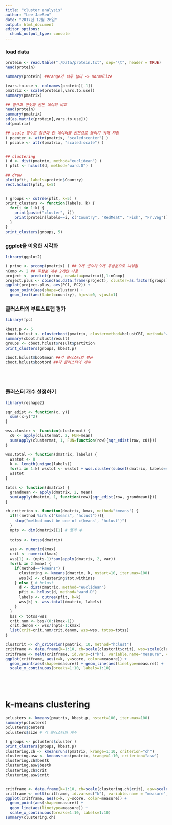 ```yaml
---
title: "cluster analysis"
author: "Lee JaeSeo"
date: "2017년 12월 26일"
output: html_document
editor_options: 
  chunk_output_type: console
---
```



### load data
```r
protein <- read.table("./Data/protein.txt", sep="\t", header = TRUE)
head(protein)
```

```r
summary(protein) ##range가 너무 넓다 -> normalize

(vars.to.use <- colnames(protein)[-1])
pmatrix <- scale(protein[,vars.to.use])
summary(pmatrix)

## 정규화 한것과 원본 데이터 비교
head(protein)
summary(pmatrix)
sd(as.matrix(protein[,vars.to.use]))
sd(pmatrix)

## scale 함수로 정규화 한 데이터를 원본으로 돌리기 위해 저장
( pcenter <- attr(pmatrix, "scaled:center") )
( pscale <- attr(pmatrix, "scaled:scale") )


## clustering
( d <- dist(pmatrix, method="euclidean") )
( pfit <- hclust(d, method="ward.D") )

## draw
plot(pfit, labels=protein$Country)
rect.hclust(pfit, k=5)


( groups <- cutree(pfit, k=5) )
print_clusters <- function(labels, k) {
  for(i in 1:k) {
    print(paste("cluster", i))
    print(protein[labels==i, c("Country", "RedMeat", "Fish", "Fr.Veg")])
  }
}
print_clusters(groups, 5)
```

### ggplot을 이용한 시각화
```r
library(ggplot2)
```

```r
( princ <- prcomp(pmatrix) ) ## 9개 변수가 9개 주성분으로 나눠짐
nComp <- 2 ## 주성분 개수 2개만 사용
project <- predict(princ, newdata=pmatrix)[,1:nComp]
project.plus <- cbind(as.data.frame(project), cluster=as.factor(groups), country=protein$Country)
ggplot(project.plus, aes(PC1, PC2)) +
  geom_point(aes(shape=cluster)) +
  geom_text(aes(label=country), hjust=0, vjust=1)
```

### 클러스터의 부트스트랩 평가
```r
library(fpc)
```

```r
kbest.p <- 5
cboot.hclust <- clusterboot(pmatrix, clustermethod=hclustCBI, method="ward.D", k=kbest.p) ##console에 몇개 만들어졌는지 띄워진다.
summary(cboot.hclust$result)
groups <- cboot.hclust$result$partition
print_clusters(groups, kbest.p)

cboot.hclust$bootmean ##각 클러스터의 평균
cboot.hclust$bootbrd ##각 클러스터의 개수
```

<br>
<br>

### 클러스터 개수 설정하기
```r
library(reshape2)
```

```r
sqr_edist <- function(x, y){
  sum((x-y)^2)
}

wss.cluster <- function(clustermat) {
  c0 <- apply(clustermat, 2, FUN=mean)
  sum(apply(clustermat, 1, FUN=function(row){sqr_edist(row, c0)}))
}

wss.total <- function(dmatrix, labels) {
  wsstot <- 0
  k <- length(unique(labels))
  for(i in 1:k) wsstot <- wsstot + wss.cluster(subset(dmatrix, labels==i))
  wsstot
}

totss <- function(dmatrix) {
  grandmean <- apply(dmatrix, 2, mean)
  sum(apply(dmatrix, 1, function(row){sqr_edist(row, grandmean)}))
}

ch_criterion <- function(dmatrix, kmax, method="kmeans") {
  if(!(method %in% c("kmeans", "hclust"))){
    stop("method must be one of c(keans', 'hclust')")
  }
  npts <- dim(dmatrix)[1] # 행의 수
  
  totss <- totss(dmatrix)
  
  wss <- numeric(kmax)
  crit <- numeric(kmax)
  wss[1] <- (npts-1)*sum(apply(dmatrix, 2, var))
  for(k in 2:kmax) {
    if(method=="kmeans") {
      clustering <- kmeans(dmatrix, k, nstart=10, iter.max=100)
      wss[k] <- clustering$tot.withinss
    } else { # hclust
      d <- dist(dmatrix, method="euclidean")
      pfit <- hclust(d, method="ward.D")
      labels <- cutree(pfit, k=k)
      wss[k] <- wss.total(dmatrix, labels)
    }
  }
  bss <- totss-wss
  crit.num <- bss/(0:(kmax-1))
  crit.denom <- wss/(npts-1:kmax)
  list(crit=crit.num/crit.denom, wss=wss, totss=totss)
}

clustcrit <- ch_criterion(pmatrix, 10, method="hclust")
critframe <- data.frame(k=1:10, ch=scale(clustcrit$crit), wss=scale(clustcrit$wss))
critframe <- melt(critframe, id.vars=c("k"), variable.name="measure", value.name="score")
ggplot(critframe, aes(x=k, y=score, color=measure)) + 
  geom_point(aes(shape=measure)) + geom_line(aes(linetype=measure)) +
  scale_x_continuous(breaks=1:10, labels=1:10)
```



<br>
<br>

# k-means clustering

```r
pclusters <- kmeans(pmatrix, kbest.p, nstart=100, iter.max=100)
summary(pclusters)
pclusters$centers 
pclusters$size # 각 클러스터의 개수

( groups <- pclusters$cluster )
print_clusters(groups, kbest.p)
clustering.ch <- kmeansruns(pmatrix, krange=1:10, criterion="ch")
clustering.asw <- kmeansruns(pmatrix, krange=1:10, criterion="asw")
clustering.ch$bestk
clustering.asw$bestk
clustering.ch$crit
clustering.asw$crit


critframe <- data.frame(k=1:10, ch=scale(clustering.ch$crit), asw=scale(clustering.asw$crit))
critframe <- melt(critframe, id.vars=c("k"), variable.name = "measure", value.name="score")
ggplot(critframe, aes(x=k, y=score, color=measure)) +
  geom_point(aes(shape=measure)) +
  geom_line(aes(linetype=measure)) +
  scale_x_continuous(breaks=1:10, labels=1:10)
summary(clustering.ch)
```







